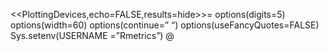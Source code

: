 \SweaveOpts{keep.source=FALSE}
\SweaveOpts{eps=FALSE,pdf=TRUE}
\SweaveOpts{prefix.string=pic/PS-Bonds}

<<PlottingDevices,echo=FALSE,results=hide>>=
options(digits=5)
options(width=60)
options(continue=" ")
options(useFancyQuotes=FALSE)
Sys.setenv(USERNAME = "Rmetrics")
@

\documentclass[10pt]{article}

\input{Problems-Template}

\specialcomment{answer}{
  {
  \pagebreak[3]
  \vspace{5 mm}
  \large\bf\noindent{Answer}
  \vspace{5 mm}
  }
}

\excludecomment{answer}

 
\lfoot{\small\scshape Options and other derivatives - Master SDMR} 
\rfoot{\footnotesize PS \# 2} 

\title{Master SDMR\\
Problem Set 2 \\
Shimko's Model}

\begin{document}

\maketitle
\thispagestyle{empty}

In this problem set, you will use the following functions:

GBSPrice: Price of a vanilla option:
\[
P = f(\text{PutCall}, S, K, T, r, b, \sigma)
\]

where:
\begin{description}
\item[$\text{PutCall}$] 'c' for a call, 'p' for a put
\item[$b$] cost of carry: ridk free rate $r$ less dividend yield $d$
\item[$r$] risk-free rate
\end{description}

<<label=GBSPrice, echo=T>>=
GBSPrice <- function(PutCall, S, K, T, r, b, sigma) {
  d1 <- (log(S/K) + (b+sigma^2/2)*T)/(sigma*sqrt(T))
  d2 <- d1 - sigma*sqrt(T)

  if(PutCall == 'c')  
    px <- S*exp((b-r)*T)*pnorm(d1) - K*exp(-r*T)*pnorm(d2)
  else
    px <- K*exp(-r*T)*pnorm(-d2) - S*exp((b-r)*T)*pnorm(-d1)

px
}
@

GBSVega: Vega ($\frac{\partial P}{\partial \sigma}$) of a Vanilla option:

<<label=GBSVega, echo=T>>=
GBSVega <- function(PutCall, S, K, T, r, b, sigma) {
  d1 <- (log(S/K) + (b+sigma^2/2)*T)/(sigma*sqrt(T))
  S*exp((b-r)*T) * dnorm(d1)
}
@



\begin{problem}{Implied dividend yield and risk-free rate}

We observe a set of call and put prices, maturity 60 days.

The strikes of the options are:
<<echo=T>>=
K <- c(325, 345, 360, 365, 375, 385, 390, 395, 400, 405, 410, 425)
@

The corresponding call prices are:
<<echo=T>>=
C <- c(66.5, 46, 33, 27.75, 20.125, 13.5, 9.625, 7.25, 5.375, 3.375, 1.875, 0.25)
@

The corresponding put prices are:
<<echo=T>>=
P <- c(0.3125, 0.875, 2, 2.625, 4.25, 7.125, 8.75, 11, 13.75, 17, 19.75, 34)
@

The spot is $S_0 = 390.02$. Using the Call-Put parity, estimate by linear regression the implied risk-free rate ($r$) and dividend yield ($d$).
\end{problem}

\begin{problem}{Implied Volatility calculation}

\begin{enumerate}
\item Using the functions above, write a function that computes 
the implied volatility of a Vanilla option. Let:
\[
g(\sigma) := P - f(\text{PutCall}, S, K, T, r, b, \sigma)
\]

where $P$ is the observed price of the option of interest.

We look for the volatility $\sigma$ such that $g(\sigma) = 0$.

The function should have the following signature:

<<label=ImpliedVol, echo=T>>=
ImpliedVol <- function(p, TypeFlag, S, X, Time, r, b, sigma=NULL, maxiter=500, tol=1.e-5) {
}
@

where:
\begin{description}
\item[$p$] price of the option
\item[$sigma$] an optional initial value for the volatility
\item[$maxiter$] an optional maximum number of iterations
\item[$tol$] an optional tolerance for the error $|g(\sigma)|$.
\end{description}

\item Test the accuracy of your procedure on options that are deep in the money and deep out of the money, and report the results of your tests.

\item Compute the implied volatility of the calls and puts in the data set.

\item Fit a quadratic function to the call and put implied volatilities (one function for the calls, one for the puts), and plot actual vs. fitted data. Interpret the results.
\end{enumerate}
\end{problem}

\begin{problem}{Breeden-Litzenberger formula}

Compute the implied density of $S_T$ using the Breeden-Litzenberger formula. Estimate 
\[
\frac{\partial^2 f}{\partial K^2}
\]
by finite difference. Remember that now $\sigma$ is a function of strike. Plot the implied distribution and compare to the distribution implicit in the standard Black-Scholes model. Interpret your observations.
\end{problem}

\begin{problem}{Shimko's Model}

Compute the implied distribution of $S_T$ using Shimko's model and the quadratic smile function estimated above.
Plot this distribution and compare with the result of the Breeden-Litzenberger formula. Interpret your observations.
\end{problem}

\begin{problem}{Pricing a digital call}

Recall that a digital call with strike $K$ pays one euro if $S_T \geq K$, and nothing otherwise.

Using the implied density computed above, compute the price of a digital call by numerical integration.

Perform this calculation for strikes ranging from 350 to 420. Compare with the price obtained using a log-normal distribution for $S_T$. Interpret your observations.
\end{problem}

\end{document}
